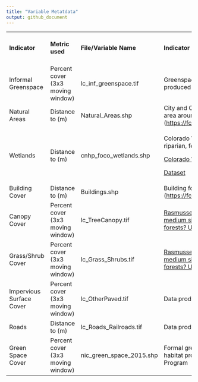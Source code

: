 ```yaml
---
title: "Variable Metatdata"
output: github_document
---
```


+--------------------------+-----------------------------------+--------------------------+----------------------------------------------------------------------------------------------------------------------------------------------------------------------------------------------------------------+-------------------------------+------------------------------------+
| **Indicator**            | **Metric used**                   | **File/Variable Name**   | **Indicator Description or Citation (access link if available)**                                                                                                                                               | **Time frame / last updated** | **Spatial resolution (if raster)** |
+--------------------------+-----------------------------------+--------------------------+----------------------------------------------------------------------------------------------------------------------------------------------------------------------------------------------------------------+-------------------------------+------------------------------------+
| Informal Greenspace      | Percent cover (3x3 moving window) | lc_inf_greenspace.tif    | Greenspace that is not formally owned or managed. Data produced by Co-PI [Sara Bombacci's](https://sites.warnercnr.colostate.edu/sbombaci/) lab group.                                                         | 2024                          | Shapefile                          |
+--------------------------+-----------------------------------+--------------------------+----------------------------------------------------------------------------------------------------------------------------------------------------------------------------------------------------------------+-------------------------------+------------------------------------+
| Natural Areas            | Distance to (m)                   | Natural_Areas.shp        | City and County owned and/or managed Natural Areas for the area around Fort Collins (<https://fcgov.hub.arcgis.com/datasets/natural-areas/explore>)                                                            | 2025                          | Shapefile                          |
+--------------------------+-----------------------------------+--------------------------+----------------------------------------------------------------------------------------------------------------------------------------------------------------------------------------------------------------+-------------------------------+------------------------------------+
| Wetlands                 | Distance to (m)                   | cnhp_foco_wetlands.shp   | Colorado Wetlands Inventory Mapping Tool. Includes wetland, riparian, fen and playa mapping.                                                                                                                   | 2009                          | Shapefile                          |
|                          |                                   |                          |                                                                                                                                                                                                                |                               |                                    |
|                          |                                   |                          | [Colorado Wetland Inventory](https://csurams.maps.arcgis.com/apps/webappviewer/index.html?id=a8e43760cb934a5084e89e46922580cc)                                                                                 |                               |                                    |
|                          |                                   |                          |                                                                                                                                                                                                                |                               |                                    |
|                          |                                   |                          | [Dataset](https://cnhp.colostate.edu/arcgis/rest/services/Wetland_Inv/Wetlands/MapServer)                                                                                                                      |                               |                                    |
+--------------------------+-----------------------------------+--------------------------+----------------------------------------------------------------------------------------------------------------------------------------------------------------------------------------------------------------+-------------------------------+------------------------------------+
| Building Cover           | Distance to (m)                   | Buildings.shp            | Building footprints for the City of Fort Collins (<https://fcgov.hub.arcgis.com/datasets/fcgov>::buildings/about)                                                                                              | 2025                          | Shapefile                          |
+--------------------------+-----------------------------------+--------------------------+----------------------------------------------------------------------------------------------------------------------------------------------------------------------------------------------------------------+-------------------------------+------------------------------------+
| Canopy Cover             | Percent cover (3x3 moving window) | lc_TreeCanopy.tif        | [Rasmussen S, Tinkam W, and McHale MR. 2022. What can a medium sized semi-arid city teach us about human-made forests? Urban Ecosystems (2022).](https://link.springer.com/article/10.1007/s11252-022-01203-0) | 2016                          | 1m                                 |
+--------------------------+-----------------------------------+--------------------------+----------------------------------------------------------------------------------------------------------------------------------------------------------------------------------------------------------------+-------------------------------+------------------------------------+
| Grass/Shrub Cover        | Percent cover (3x3 moving window) | lc_Grass_Shrubs.tif      | [Rasmussen S, Tinkam W, and McHale MR. 2022. What can a medium sized semi-arid city teach us about human-made forests? Urban Ecosystems (2022)](https://link.springer.com/article/10.1007/s11252-022-01203-0). | 2016                          | 1m                                 |
+--------------------------+-----------------------------------+--------------------------+----------------------------------------------------------------------------------------------------------------------------------------------------------------------------------------------------------------+-------------------------------+------------------------------------+
| Impervious Surface Cover | Percent cover (3x3 moving window) | lc_OtherPaved.tif        | Data produced by Co-PI [Sara Bombacci's](https://sites.warnercnr.colostate.edu/sbombaci/) lab group.                                                                                                           | 2024                          | 1m                                 |
+--------------------------+-----------------------------------+--------------------------+----------------------------------------------------------------------------------------------------------------------------------------------------------------------------------------------------------------+-------------------------------+------------------------------------+
| Roads                    | Distance to (m)                   | lc_Roads_Railroads.tif   | Data produced by Co-PI [Sara Bombacci's](https://sites.warnercnr.colostate.edu/sbombaci/) lab group.                                                                                                           | 2024                          | 1m                                 |
+--------------------------+-----------------------------------+--------------------------+----------------------------------------------------------------------------------------------------------------------------------------------------------------------------------------------------------------+-------------------------------+------------------------------------+
| Green Space Cover        | Percent cover (3x3 moving window) | nic_green_space_2015.shp | Formal greenspace, inclusive of natural areas and natural habitat provided by the City of Fort Collins Nature in the City Program                                                                              | 2015                          | Shapefile                          |
+--------------------------+-----------------------------------+--------------------------+----------------------------------------------------------------------------------------------------------------------------------------------------------------------------------------------------------------+-------------------------------+------------------------------------+
